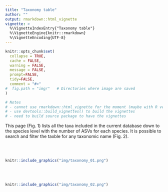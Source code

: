 ```yaml
---
title: "Taxonomy table"
author: ""
output: rmarkdown::html_vignette
vignette: >
  %\VignetteIndexEntry{"Taxonomy table"}
  %\VignetteEngine{knitr::rmarkdown}
  %\VignetteEncoding{UTF-8}
---
```


```r
knitr::opts_chunk$set(
  collapse = TRUE,
  cache = FALSE,
  warning = FALSE,
  message = FALSE,
  prompt=FALSE,
  tidy=FALSE,
  comment = "#>" 
#  fig.path = "img/"   # Directories where image are saved
)

# Notes
# - cannot use rmarkdown::html_vignette for the moment (maybe with R version 4.0)
# - use devtools::build_vignettes() to build the vignettes
# - need to build source package to have the vignettes
```


This page (Fig. 1) lists all the taxa included in the current database down to the species level  with the number of ASVs for each species.  It is possible to search and filter the taxble for any taxonomic name (Fig. 2).

<br />
<br />
```r
knitr::include_graphics("img/taxonomy_01.png")
```
<br />
<br />
```r
knitr::include_graphics("img/taxonomy_02.png")
```
